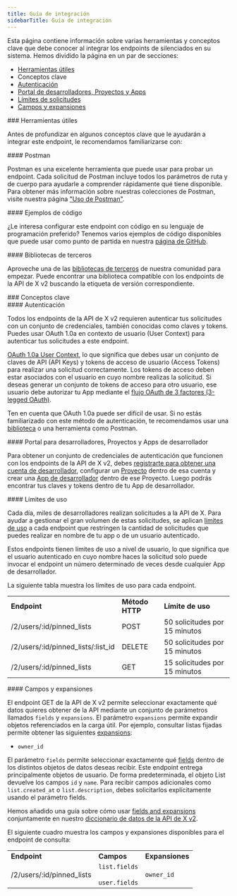 ```yaml
---
title: Guía de integración
sidebarTitle: Guía de integración
---
```



Esta página contiene información sobre varias herramientas y conceptos clave que debe conocer al integrar los endpoints de silenciados en su sistema. Hemos dividido la página en un par de secciones:

- [Herramientas útiles](#helpful)
- Conceptos clave
- [Autenticación](#authentication)
- [Portal de desarrolladores, Proyectos y Apps](#portal)
- [Límites de solicitudes](#limits)
- [Campos y expansiones](#fields)

<div id="helpful-tools">
  ### Herramientas útiles
</div>

Antes de profundizar en algunos conceptos clave que le ayudarán a integrar este endpoint, le recomendamos familiarizarse con:

<div id="postman">
  #### Postman
</div>

Postman es una excelente herramienta que puede usar para probar un endpoint. Cada solicitud de Postman incluye todos los parámetros de ruta y de cuerpo para ayudarle a comprender rápidamente qué tiene disponible. Para obtener más información sobre nuestras colecciones de Postman, visite nuestra página ["Uso de Postman"](/es/tutorials/postman-getting-started). 

<div id="code-samples">
  #### Ejemplos de código
</div>

¿Le interesa configurar este endpoint con código en su lenguaje de programación preferido? Tenemos varios ejemplos de código disponibles que puede usar como punto de partida en nuestra [página de GitHub](https://github.com/xdevplatform/Twitter-API-v2-sample-code).

<div id="third-party-libraries">
  #### Bibliotecas de terceros
</div>

Aproveche una de las [bibliotecas de terceros](/es/x-api/tools-and-libraries/overview) de nuestra comunidad para empezar. Puede encontrar una biblioteca compatible con los endpoints de la API de X v2 buscando la etiqueta de versión correspondiente.

<div id="key-concepts">
  ### Conceptos clave
</div>

<div id="authentication">
  #### Autenticación
</div>

Todos los endpoints de la API de X v2 requieren autenticar tus solicitudes con un conjunto de credenciales, también conocidas como claves y tokens. Puedes usar OAuth 1.0a en contexto de usuario (User Context) para autenticar tus solicitudes a este endpoint.

[OAuth 1.0a User Context](/es/resources/fundamentals/authentication), lo que significa que debes usar un conjunto de claves de API (API Keys) y tokens de acceso de usuario (Access Tokens) para realizar una solicitud correctamente. Los tokens de acceso deben estar asociados con el usuario en cuyo nombre realizas la solicitud. Si deseas generar un conjunto de tokens de acceso para otro usuario, ese usuario debe autorizar tu App mediante el [flujo OAuth de 3 factores (3-legged OAuth)](https://developer.x.com/resources/fundamentals/authentication/obtaining-user-access-tokens).

Ten en cuenta que OAuth 1.0a puede ser difícil de usar. Si no estás familiarizado con este método de autenticación, te recomendamos usar una [biblioteca](/es/x-api/tools-and-libraries/overview) o una herramienta como Postman.

<div id="developer-portal-projects-and-developer-apps">
  #### Portal para desarrolladores, Proyectos y Apps de desarrollador
</div>

Para obtener un conjunto de credenciales de autenticación que funcionen con los endpoints de la API de X v2, debes [registrarte para obtener una cuenta de desarrollador](https://developer.x.com/en/portal/petition/essential/basic-info), configurar un [Proyecto](/es/resources/fundamentals/projects) dentro de esa cuenta y crear una [App de desarrollador](/es/resources/fundamentals/developer-apps) dentro de ese Proyecto. Luego podrás encontrar tus claves y tokens dentro de tu App de desarrollador.
 

<div id="rate-limits">
  #### Límites de uso
</div>

Cada día, miles de desarrolladores realizan solicitudes a la API de X. Para ayudar a gestionar el gran volumen de estas solicitudes, se aplican [límites de uso](/es/x-api/fundamentals/rate-limits) a cada endpoint que restringen la cantidad de solicitudes que puedes realizar en nombre de tu app o de un usuario autenticado. 

Estos endpoints tienen límites de uso a nivel de usuario, lo que significa que el usuario autenticado en cuyo nombre haces la solicitud solo puede invocar el endpoint un número determinado de veces desde cualquier App de desarrollador. 

La siguiente tabla muestra los límites de uso para cada endpoint.

|     |     |     |
| :--- | :--- | :--- |
| **Endpoint** | **Método HTTP** | **Límite de uso** |
| /2/users/:id/pinned\_lists | POST | 50 solicitudes por 15 minutos |
| /2/users/:id/pinned\_lists/:list\_id | DELETE | 50 solicitudes por 15 minutos |
| /2/users/:id/pinned\_lists | GET | 15 solicitudes por 15 minutos |

<div id="fields-and-expansions">
  #### Campos y expansiones
</div>

El endpoint GET de la API de X v2 permite seleccionar exactamente qué datos quieres obtener de la API mediante un conjunto de parámetros llamados `fields` y `expansions`. El parámetro `expansions` permite expandir objetos referenciados en la carga útil. Por ejemplo, consultar listas fijadas permite obtener las siguientes [expansions](/es/x-api/fundamentals/expansions):

- `owner_id`

El parámetro `fields` permite seleccionar exactamente qué [fields](/es/x-api/fundamentals/fields) dentro de los distintos objetos de datos deseas recibir. Este endpoint entrega principalmente objetos de usuario. De forma predeterminada, el objeto List devuelve los campos `id` y `name`. Para recibir campos adicionales como `list.created_at` o `list.description`, debes solicitarlos explícitamente usando el parámetro fields.

Hemos añadido una guía sobre cómo usar [fields and expansions](/es/x-api/fundamentals/data-dictionary#how-to-use-fields-and-expansions) conjuntamente en nuestro [diccionario de datos de la API de X v2](/es/x-api/fundamentals/data-dictionary).

El siguiente cuadro muestra los campos y expansiones disponibles para el endpoint de consulta:

|     |     |     |
| :--- | :--- | :--- |
| **Endpoint** | **Campos** | **Expansiones** |
| /2/users/:id/pinned\_lists | `list.fields`<br /><br />`user.fields` | `owner_id` |
